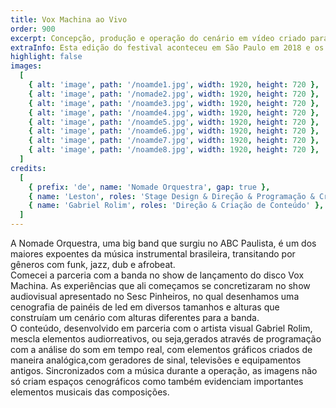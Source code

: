 ```yaml
---
title: Vox Machina ao Vivo
order: 900
excerpt: Concepção, produção e operação do cenário em vídeo criado para o show da banda.
extraInfo: Esta edição do festival aconteceu em São Paulo em 2018 e os cinco eventos foram na Praça do Patriarca, Void e Fabriketa.
highlight: false
images:
  [
    { alt: 'image', path: '/noamde1.jpg', width: 1920, height: 720 },
    { alt: 'image', path: '/nomade2.jpg', width: 1920, height: 720 },
    { alt: 'image', path: '/noamde3.jpg', width: 1920, height: 720 },
    { alt: 'image', path: '/noamde4.jpg', width: 1920, height: 720 },
    { alt: 'image', path: '/noamde5.jpg', width: 1920, height: 720 },
    { alt: 'image', path: '/noamde6.jpg', width: 1920, height: 720 },
    { alt: 'image', path: '/noamde7.jpg', width: 1920, height: 720 },
    { alt: 'image', path: '/noamde8.jpg', width: 1920, height: 720 },
  ]
credits:
  [
    { prefix: 'de', name: 'Nomade Orquestra', gap: true },
    { name: 'Leston', roles: 'Stage Design & Direção & Programação & Criação de Conteúdo', gap: true },
    { name: 'Gabriel Rolim', roles: 'Direção & Criação de Conteúdo' },
  ]
---
```

A Nomade Orquestra, uma big band que surgiu no ABC Paulista, é um dos maiores expoentes da música instrumental brasileira, transitando por gêneros com  funk, jazz, dub e afrobeat.
<br />
Comecei a parceria com a banda no show de lançamento do disco Vox Machina. As experiências que ali começamos se concretizaram no show audiovisual apresentado no Sesc Pinheiros, no qual desenhamos uma cenografia de painéis de led em diversos tamanhos e alturas que construíam um cenário com alturas diferentes para a banda.
<br />
O conteúdo, desenvolvido em parceria com o artista visual Gabriel Rolim, mescla elementos audiorreativos, ou seja,gerados através de programação com a análise do som em tempo real, com elementos  gráficos criados de maneira analógica,com geradores de sinal, televisões e equipamentos antigos. Sincronizados com a música durante a operação, as imagens não só criam espaços cenográficos como também evidenciam importantes elementos musicais  das composições.
